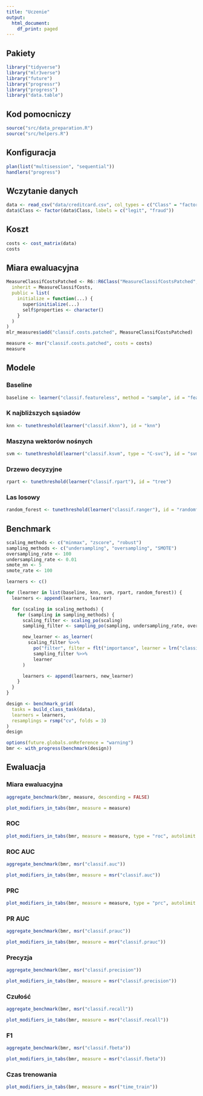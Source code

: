 ```yaml
---
title: "Uczenie"
output:
  html_document:
    df_print: paged
---
```


## Pakiety

```r
library("tidyverse")
library("mlr3verse")
library("future")
library("progressr")
library("progress")
library("data.table")
```

## Kod pomocniczy

```r
source("src/data_preparation.R")
source("src/helpers.R")
```

## Konfiguracja

```r
plan(list("multisession", "sequential"))
handlers("progress")
```

## Wczytanie danych

```r
data <- read_csv("data/creditcard.csv", col_types = c("Class" = "factor"))
data$Class <- factor(data$Class, labels = c("legit", "fraud"))
```

## Koszt

```r
costs <- cost_matrix(data)
costs
```

## Miara ewaluacyjna

```r
MeasureClassifCostsPatched <- R6::R6Class("MeasureClassifCostsPatched",
  inherit = MeasureClassifCosts,
  public = list(
    initialize = function(...) {
      super$initialize(...)
      self$properties <- character()
    }
  )
)
mlr_measures$add("classif.costs.patched", MeasureClassifCostsPatched)
```


```r
measure <- msr("classif.costs.patched", costs = costs)
measure
```

## Modele

### Baseline

```r
baseline <- learner("classif.featureless", method = "sample", id = "featureless")
```

### K najbliższych sąsiadów

```r
knn <- tunethreshold(learner("classif.kknn"), id = "knn")
```

### Maszyna wektorów nośnych

```r
svm <- tunethreshold(learner("classif.ksvm", type = "C-svc"), id = "svm")
```

### Drzewo decyzyjne

```r
rpart <- tunethreshold(learner("classif.rpart"), id = "tree")
```

### Las losowy

```r
random_forest <- tunethreshold(learner("classif.ranger"), id = "randomforest")
```

## Benchmark

``` r
scaling_methods <- c("minmax", "zscore", "robust")
sampling_methods <- c("undersampling", "oversampling", "SMOTE")
oversampling_rate <- 100
undersampling_rate <- 0.01
smote_nn <- 5
smote_rate <- 100

learners <- c()

for (learner in list(baseline, knn, svm, rpart, random_forest)) {
  learners <- append(learners, learner)

  for (scaling in scaling_methods) {
    for (sampling in sampling_methods) {
      scaling_filter <- scaling_po(scaling)
      sampling_filter <- sampling_po(sampling, undersampling_rate, oversampling_rate, smote_rate, smote_nn)

      new_learner <- as_learner(
        scaling_filter %>>%
          po("filter", filter = flt("importance", learner = lrn("classif.ranger", importance = "impurity")), filter.frac = 0.5) %>>%
          sampling_filter %>>%
          learner
      )

      learners <- append(learners, new_learner)
    }
  }
}
```

```r
design <- benchmark_grid(
  tasks = build_class_task(data),
  learners = learners,
  resamplings = rsmp("cv", folds = 3)
)
design
```

```r
options(future.globals.onReference = "warning")
bmr <- with_progress(benchmark(design))
```

## Ewaluacja

### Miara ewaluacyjna {.tabset}

```r
aggregate_benchmark(bmr, measure, descending = FALSE)
```

```r
plot_modifiers_in_tabs(bmr, measure = measure)
```

### ROC {.tabset}

```r
plot_modifiers_in_tabs(bmr, measure = measure, type = "roc", autolimit = FALSE)
```

### ROC AUC {.tabset}

```r
aggregate_benchmark(bmr, msr("classif.auc"))
```

```r
plot_modifiers_in_tabs(bmr, measure = msr("classif.auc"))
```

### PRC {.tabset}

```r
plot_modifiers_in_tabs(bmr, measure = measure, type = "prc", autolimit = FALSE)
```

### PR AUC {.tabset}

```r
aggregate_benchmark(bmr, msr("classif.prauc"))
```

```r
plot_modifiers_in_tabs(bmr, measure = msr("classif.prauc"))
```

### Precyzja {.tabset}

```r
aggregate_benchmark(bmr, msr("classif.precision"))
```

```r
plot_modifiers_in_tabs(bmr, measure = msr("classif.precision"))
```

### Czułość {.tabset}

```r
aggregate_benchmark(bmr, msr("classif.recall"))
```

```r
plot_modifiers_in_tabs(bmr, measure = msr("classif.recall"))
```

### F1 {.tabset}

```r
aggregate_benchmark(bmr, msr("classif.fbeta"))
```

```r
plot_modifiers_in_tabs(bmr, measure = msr("classif.fbeta"))
```

### Czas trenowania {.tabset}

```r
plot_modifiers_in_tabs(bmr, measure = msr("time_train"))
```
